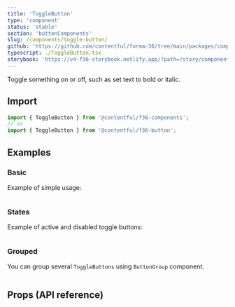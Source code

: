 ```yaml
---
title: 'ToggleButton'
type: 'component'
status: 'stable'
section: 'buttonComponents'
slug: /components/toggle-button/
github: 'https://github.com/contentful/forma-36/tree/main/packages/components/button/src/ToggleButton'
typescript: ./ToggleButton.tsx
storybook: 'https://v4-f36-storybook.netlify.app/?path=/story/components-button-togglebutton--basic'
---
```


Toggle something on or off, such as set text to bold or italic.

## Import

```js static=true
import { ToggleButton } from '@contentful/f36-components';
// or
import { ToggleButton } from '@contentful/f36-button';
```

## Examples

### Basic

Example of simple usage:

```jsx file=../../examples/ToggleButtonBasicExample.tsx

```

### States

Example of active and disabled toggle buttons:

```jsx file=../../examples/ToggleButtonStatesExample.tsx

```

### Grouped

You can group several `ToggleButtons` using `ButtonGroup` component.

```jsx file=../../examples/ToggleButtonGroupedExample.tsx

```

## Props (API reference)

<PropsTable of="ToggleButton" />

